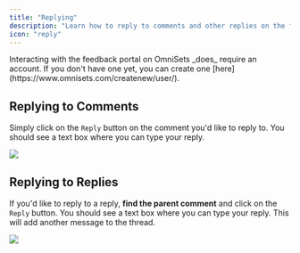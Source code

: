 ```yaml
---
title: "Replying"
description: "Learn how to reply to comments and other replies on the feedback portal."
icon: "reply"
---
```


<Note>
Interacting with the feedback portal on OmniSets _does_ require an account. If you don't have one yet, you can create one [here](https://www.omnisets.com/createnew/user/).
</Note>

## Replying to Comments
Simply click on the `Reply` button on the comment you'd like to reply to. You should see a text box where you can type your reply.

<Frame>
<img width={300} className="rounded-xl" src="/images/replyingtocomment.png" />
</Frame>

## Replying to Replies
If you'd like to reply to a reply, <b>find the parent comment</b> and click on the `Reply` button. You should see a text box where you can type your reply. This will add another message to the thread.

<Frame>
<img width={300} className="rounded-xl" src="/images/replyingtocomment.png" />
</Frame>